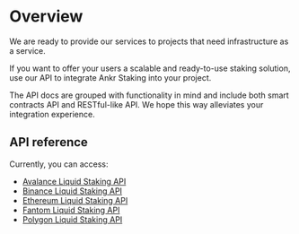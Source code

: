 
# Overview

We are ready to provide our services to projects that need infrastructure as a service.

If you want to offer your users a scalable and ready-to-use staking solution, use our API to integrate Ankr Staking into your project.

<Callout>
The API docs are grouped with functionality in mind and include both smart contracts API and RESTful-like API. We hope this way alleviates your integration experience.
</Callout>

## API reference
Currently, you can access:
* [Avalance Liquid Staking API](/staking-for-developers/smart-contract-api/avax-api/)
* [Binance Liquid Staking API](/staking-for-developers/smart-contract-api/bnb-api/)
* [Ethereum Liquid Staking API](/staking-for-developers/smart-contract-api/eth-api/)
* [Fantom Liquid Staking API](/staking-for-developers/smart-contract-api/ftm-api/)
* [Polygon Liquid Staking API](/staking-for-developers/smart-contract-api/matic-api/)
